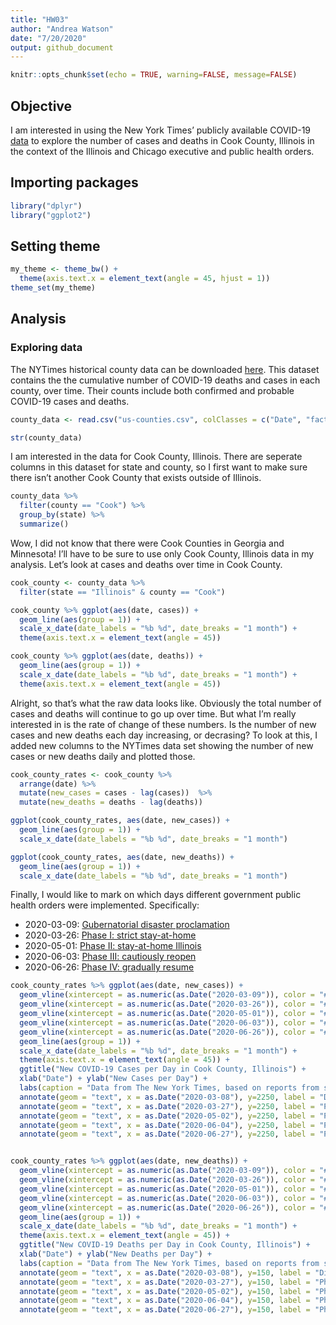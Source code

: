 ```yaml
---
title: "HW03"
author: "Andrea Watson"
date: "7/20/2020"
output: github_document
---
```


```r
knitr::opts_chunk$set(echo = TRUE, warning=FALSE, message=FALSE)
```

## Objective

I am interested in using the New York Times' publicly available COVID-19 [data](https://github.com/nytimes/covid-19-data/tree/b229258ee82e415b33abde8c26fedd57ee48509a) to explore the number of cases and deaths in Cook County, Illinois in the context of the Illinois and Chicago executive and public health orders.

## Importing packages

```r
library("dplyr")
library("ggplot2")
```

## Setting theme

```r
my_theme <- theme_bw() + 
  theme(axis.text.x = element_text(angle = 45, hjust = 1))
theme_set(my_theme)
```

## Analysis

### Exploring data

The NYTimes historical county data can be downloaded [here](https://github.com/nytimes/covid-19-data/blob/b229258ee82e415b33abde8c26fedd57ee48509a/us-counties.csv). This dataset contains the the cumulative number of COVID-19 deaths and cases in each county, over time. Their counts include both confirmed and probable COVID-19 cases and deaths.

```r
county_data <- read.csv("us-counties.csv", colClasses = c("Date", "factor", "factor", "integer", "integer", "integer"))

str(county_data)
```

I am interested in the data for Cook County, Illinois. There are seperate columns in this dataset for state and county, so I first want to make sure there isn't another Cook County that exists outside of Illinois.

```r
county_data %>% 
  filter(county == "Cook") %>% 
  group_by(state) %>% 
  summarize()
```
Wow, I did not know that there were Cook Counties in Georgia and Minnesota! I'll have to be sure to use only Cook County, Illinois data in my analysis. Let's look at cases and deaths over time in Cook County.

```r
cook_county <- county_data %>%
  filter(state == "Illinois" & county == "Cook")

cook_county %>% ggplot(aes(date, cases)) +
  geom_line(aes(group = 1)) +
  scale_x_date(date_labels = "%b %d", date_breaks = "1 month") +
  theme(axis.text.x = element_text(angle = 45))

cook_county %>% ggplot(aes(date, deaths)) +
  geom_line(aes(group = 1)) +
  scale_x_date(date_labels = "%b %d", date_breaks = "1 month") +
  theme(axis.text.x = element_text(angle = 45))
```

Alright, so that's what the raw data looks like. Obviously the total number of cases and deaths will continue to go up over time. But what I'm really interested in is  the rate of change of these numbers. Is the number of new cases and new deaths each day increasing, or decrasing? To look at this, I added new columns to the NYTimes data set showing the number of new cases or new deaths daily and plotted those.

```r
cook_county_rates <- cook_county %>%
  arrange(date) %>%
  mutate(new_cases = cases - lag(cases))  %>%
  mutate(new_deaths = deaths - lag(deaths))

ggplot(cook_county_rates, aes(date, new_cases)) +
  geom_line(aes(group = 1)) +
  scale_x_date(date_labels = "%b %d", date_breaks = "1 month")

ggplot(cook_county_rates, aes(date, new_deaths)) +
  geom_line(aes(group = 1)) +
  scale_x_date(date_labels = "%b %d", date_breaks = "1 month")

```

Finally, I would like to mark on which days different government public health orders were implemented.
Specifically:

* 2020-03-09: [Gubernatorial disaster proclamation](https://www2.illinois.gov/sites/gov/Documents/CoronavirusDisasterProc-3-12-2020.pdf)
* 2020-03-26:	[Phase I: strict stay-at-home](https://www.chicago.gov/content/dam/city/sites/covid/Lakeshore%20Parks%20Ban%20Order%203.26.20.pdf)
* 2020-05-01: [Phase II: stay-at-home	Illinois](https://www.nbcchicago.com/news/coronavirus/illinois-is-already-in-phase-2-of-reopening-heres-when-phase-3-could-begin/2267532/)
* 2020-06-03: [Phase III: cautiously reopen](https://www.chicago.gov/content/dam/city/depts/cdph/HealthProtectionandResponse/FINAL%20CDPH%20Order%202020-9%20-%20Cautiously%20Reopen.pdf)
* 2020-06-26: [Phase IV: gradually resume](https://www.chicago.gov/content/dam/city/sites/covid/health-orders/FINAL%20CDPH%20Order%202020-9%20-%20Cautiously%20Reopen%206-26-2020V6.pdf)

```r
cook_county_rates %>% ggplot(aes(date, new_cases)) +
  geom_vline(xintercept = as.numeric(as.Date("2020-03-09")), color = "#00BFC4", size=1) +
  geom_vline(xintercept = as.numeric(as.Date("2020-03-26")), color = "#00BFC4", size=1) +
  geom_vline(xintercept = as.numeric(as.Date("2020-05-01")), color = "#00BFC4", size=1) +
  geom_vline(xintercept = as.numeric(as.Date("2020-06-03")), color = "#00BFC4", size=1) +
  geom_vline(xintercept = as.numeric(as.Date("2020-06-26")), color = "#00BFC4", size=1) +
  geom_line(aes(group = 1)) +
  scale_x_date(date_labels = "%b %d", date_breaks = "1 month") +
  theme(axis.text.x = element_text(angle = 45)) +
  ggtitle("New COVID-19 Cases per Day in Cook County, Illinois") +
  xlab("Date") + ylab("New Cases per Day") +
  labs(caption = "Data from The New York Times, based on reports from state and local health agencies.") +
  annotate(geom = "text", x = as.Date("2020-03-08"), y=2250, label = "Disaster\nProclamation", size = 3, hjust = 1) +
  annotate(geom = "text", x = as.Date("2020-03-27"), y=2250, label = "Phase I", size = 3, hjust = 0) +
  annotate(geom = "text", x = as.Date("2020-05-02"), y=2250, label = "Phase II", size = 3, hjust = 0) +
  annotate(geom = "text", x = as.Date("2020-06-04"), y=2250, label = "Phase III", size = 3, hjust = 0) +
  annotate(geom = "text", x = as.Date("2020-06-27"), y=2250, label = "Phase IV", size = 3, hjust = 0)


cook_county_rates %>% ggplot(aes(date, new_deaths)) +
  geom_vline(xintercept = as.numeric(as.Date("2020-03-09")), color = "#00BFC4", size=1) +
  geom_vline(xintercept = as.numeric(as.Date("2020-03-26")), color = "#00BFC4", size=1) +
  geom_vline(xintercept = as.numeric(as.Date("2020-05-01")), color = "#00BFC4", size=1) +
  geom_vline(xintercept = as.numeric(as.Date("2020-06-03")), color = "#00BFC4", size=1) +
  geom_vline(xintercept = as.numeric(as.Date("2020-06-26")), color = "#00BFC4", size=1) +
  geom_line(aes(group = 1)) +
  scale_x_date(date_labels = "%b %d", date_breaks = "1 month") +
  theme(axis.text.x = element_text(angle = 45)) +
  ggtitle("New COVID-19 Deaths per Day in Cook County, Illinois") +
  xlab("Date") + ylab("New Deaths per Day") +
  labs(caption = "Data from The New York Times, based on reports from state and local health agencies.") +
  annotate(geom = "text", x = as.Date("2020-03-08"), y=150, label = "Disaster\nProclamation", size = 3, hjust = 1) +
  annotate(geom = "text", x = as.Date("2020-03-27"), y=150, label = "Phase I", size = 3, hjust = 0) +
  annotate(geom = "text", x = as.Date("2020-05-02"), y=150, label = "Phase II", size = 3, hjust = 0) +
  annotate(geom = "text", x = as.Date("2020-06-04"), y=150, label = "Phase III", size = 3, hjust = 0) +
  annotate(geom = "text", x = as.Date("2020-06-27"), y=150, label = "Phase IV", size = 3, hjust = 0)
```

